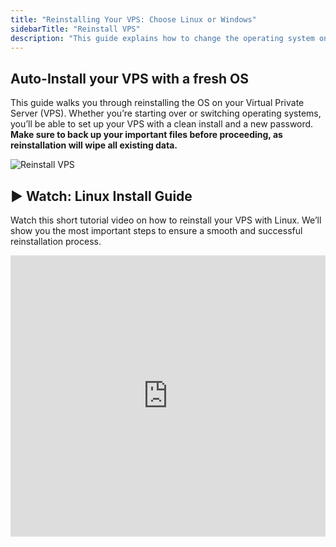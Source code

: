 ```yaml
---
title: "Reinstalling Your VPS: Choose Linux or Windows"
sidebarTitle: "Reinstall VPS"
description: "This guide explains how to change the operating system on your Virtual Private Server (VPS) by performing a complete reinstallation. Note that all existing data on the VPS will be erased during the process."
---
```



## Auto-Install your VPS with a fresh OS

This guide walks you through reinstalling the OS on your Virtual Private Server (VPS). Whether you’re starting over or switching operating systems, you’ll be able to set up your VPS with a clean install and a new password. **Make sure to back up your important files before proceeding, as reinstallation will wipe all existing data.**

![Reinstall VPS](/assets/vps-reinstall-os-button.webp)

## ▶️ Watch: Linux Install Guide

Watch this short tutorial video on how to reinstall your VPS with Linux.  We’ll show you the most important steps to ensure a smooth and successful reinstallation process.

<iframe width="100%" height="450" src="https://www.loom.com/embed/33e129dad9554baebb562b3e84e9527a?sid=1010322b-9466-416f-a135-19e0f07a8951" frameborder="0" allow="accelerometer; clipboard-write; encrypted-media; gyroscope; picture-in-picture" allowfullscreen />

## ▶️ Watch: Windows Install Guide (RDP)

Watch this short tutorial video on how to reinstall your VPS with Windows Server.  We’ll guide you through the key steps to quickly set up your server, ensuring you have everything for remote desktop access.

<iframe width="100%" height="450" src="https://www.loom.com/embed/731fb25215a7488bb0463bd2c8d1fb16?sid=e7bd52c6-2f17-454e-991e-176c847de424" frameborder="0" allow="accelerometer; clipboard-write; encrypted-media; gyroscope; picture-in-picture" allowfullscreen />

## Install / Reinstall your VPS with a fresh OS

Follow these easy steps below

<Steps>
  <Step title="Log in to your">
    [KVM Management Portal](https://manage.edisglobal.com/clientarea.php)
  </Step>
  <Step title="Locate your VPS in the Services tab">
    
  </Step>
  <Step title='Click "AutoInstall OS" to reinstall your VPS with a fresh password and the OS of your liking'>
    **Indicate a password** (or note down our randomly generated password)

    This will be your Linux (root) password or your new Windows Administrator password.

    Keep in mind, **no email will be sent** when you reinstall!
  </Step>
</Steps>

<Grid cols={{ initial: 1, md: 2 }} gap={16}>

  <Card title="Linux auto-install" icon="terminal">
    <div style={{display:'flex',alignItems:'center',gap:'8px',margin:'4px 0 12px'}}>
      <Badge>≈ 5 min</Badge>
    </div>
    <Callout type="info">
      SSH port <code>22</code> is <strong>closed during installation</strong> to avoid interference.
    </Callout>
    <img
      src="/assets/huaNpFAxK5PVCl_NLo3ID-qDPCEUD7wtL6EYnFUKOfe-20241001-201404.png"
      alt="Linux reinstall progress (≈5 min)"
      width="220"
      style={{marginTop:12}}
    />
  </Card>

  <Card title="Windows auto-install" icon="windows">
    <div style={{display:'flex',alignItems:'center',gap:'8px',margin:'4px 0 12px'}}>
      <Badge>≈ 15 min</Badge>
    </div>
    <Callout type="info">
      RDP port <code>3389</code> is <strong>closed during installation</strong> to avoid interference.
    </Callout>
    <img
      src="/assets/huaNpFAxK5PVCl_NLo3ID-ozGQ3EbLw2SKc3sattPPn-20241001-201443.png"
      alt="Windows reinstall progress (≈15 min)"
      width="220"
      style={{marginTop:12}}
    />
  </Card>

</Grid>
## Installation via Cloud-init

EDIS Global also offers semi-automated installations via Cloud-Init. Upload your favorite compatible cloud image and we'll do the rest. For more info please read on ...

<CtaButton label="OS Installation via Cloud-Init" link="../advanced-setup-guides/installing-a-vps-using-cloud-init" />

## Turnkey Images

Turnkey images are pre-configured system snapshots that include an operating system and essential software, all set up and ready to be deployed immediately, akin to a product that's ready to use right out of the box. These images facilitate quick and easy setup for users who want to run servers or applications without going through the hassle of intense manual installation and configuration.

## How to Install a Turnkey Image

Download the .iso Image from https://www.turnkeylinux.org to your computer, and use our Cusom ISO function to upload the file to your server and have it installed. After the initial installation process of the .iso is completed, the Turnkey appliance will be deployed on your VPS. Finish the installation in a VNC session.